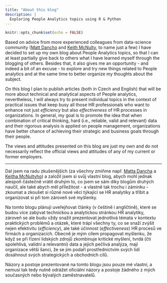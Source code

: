 ```yaml
---
title: "About this blog"
description: |
  Exploring People Analytics topics using R & Python
---
```


```r
knitr::opts_chunk$set(echo = FALSE)
```

Based on advice from more experienced colleagues from data-science community ([Matt Dancho](https://www.linkedin.com/in/mattdancho/) and [Keith McNulty](https://www.linkedin.com/in/keith-mcnulty/), to name just a few) I have decided to set up my own blog about People Analytics topics, so that I can at least partially give back to others what I have learned myself through the blogging of others. Besides that, it also gives me an opportunity - and indeed a bit of an excuse - to explore and try new things related to People analytics and at the same time to better organize my thoughts about the subject.

On this blog I plan to publish articles (both in Czech and English) that will be more about technical and analytical aspects of People analytics, nevertheless, I will always try to present individual topics in the context of practical issues that keep busy all those HR professionals who want to enhance not just *efficiency* but also *effectiveness* of HR processes in organizations. In general, my goal is to promote the idea that when combination of critical thinking, hard (i.e., reliable, valid and relevant) data and their rigorous analysis is applied on people management, organizations have better chance of achieving their strategic and business goals through their people.

The views and attitudes presented on this blog are just my own and do not necessarily reflect the official views and attitudes of any of my current or former employers.

---

Dal jsem na radu zkušenějších (za všechny zmiňme např. [Matta Dancha](https://www.linkedin.com/in/mattdancho/) a [Keitha McNultyho](https://www.linkedin.com/in/keith-mcnulty/)) a založil jsem si svůj vlastní blog, abych mohl jednak alespoň částečně vrátit druhým to, co jsem se sám díky blogům druhých naučil, ale také abych měl příležitost - a vlastně tak trochu i záminku - zkoumat a zkoušet si různé nové věci týkající se HR analytiky a tříbit a organizovat si při tom zároveň své myšlenky.

Na tomto blogu plánuji uveřejňovat články (v češtině i angličtině), které se budou více zabývat technickou a analytickou stránkou HR analytiky, zároveň se ale budu vždy snažit prezentovat jednotlivá témata v kontextu praktických problémů a otázek, které trápí všechny ty, co se snaží zvýšit nejen efektivitu (*efficiency*), ale také účinnost (*effectiveness*) HR procesů ve firmách a organizacích. Obecně je mým cílem propagovat myšlenku, že když se při řízení lidských zdrojů zkombinuje kritické myšlení, tvrdá (čti spolehlivá, validní a relevantní) data a jejich pečlivá analýza, mají organizace větší šanci, že se jim podaří prostřednictvím svých lidí dosáhnout svých strategických a obchodních cílů. 

Názory a postoje prezentované na tomto blogu jsou pouze mé vlastní, a nemusí tak tedy nutně odrážet oficiální názory a postoje žádného z mých současných nebo bývalých zaměstnavatelů.